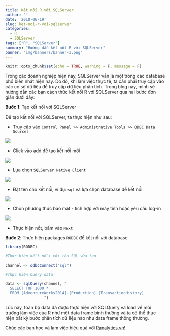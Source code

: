 ```yaml
---
title: Kết nối R với SQLServer
author: ''
date: '2018-06-19'
slug: ket-noi-r-voi-sqlserver
categories:
  - R
  - SQLServer
tags: ["R", "SQLServer"]
summary: "Hướng dẫn kết nối R với SQLServer"
banner: "img/banners/banner-3.png"
---
```

```r
knitr::opts_chunk$set(echo = TRUE, warning = F, message = F)
```

Trong các doanh nghiệp hiện nay, SQLServer vẫn là một trong các database phổ biến nhất hiện nay. Do đó, khi làm việc thực tế, ta cân phải truy cập vào các cơ sở dữ liệu để truy cập dữ liệu phân tích. Trong blog này, mình sẽ hướng dẫn các bạn cách thức kết nối R với SQLServer qua hai bước đơn giản dưới đây:

**Bước 1**: Tạo kết nối với SQLServer

Để tạo kết nối với SQLServer, ta thực hiện như sau:

- Truy cập vào `Control Panel >> Administrative Tools >> ODBC Data Sources`

![](/img/blog/1_odbc_1.png)

- Click vào add để tạo kết nối mới

![](/img/blog/1_odbc_2.png)

- Lựa chọn `SQLServer Native Client`

![](/img/blog/1_odbc_3.png)

- Đặt tên cho kết nối, ví dụ: `sql` và lựa chọn database để kết nối

![](/img/blog/1_odbc_4.png)

- Chọn phương thức bảo mật - tích hợp với máy tính hoặc yêu cầu log-in

![](/img/blog/1_odbc_5.png)

- Thực hiện nốt, bấm vào `Next`

**Bước 2**: Thực hiện packages `RODBC` để kết nối với database

```r
library(RODBC)

#Thực hiện kết nối với tên SQL vừa tạo

channel <- odbcConnect("sql")

#Thực hiện Query data 

data <- sqlQuery(channel, "
  SELECT TOP 1000 *
  FROM [AdventureWorks2014].[Production].[TransactionHistory]
                 ")
```

Lúc này, toàn bộ data đã được thực hiện với SQLQuery và load về môi trường làm việc của R như một data frame bình thường và ta có thể thực hiện bất kỳ bước phân tích dữ liệu nào như data frame thông thường.

Chúc các bạn học và làm việc hiệu quả với [Ranalytics.vn](ranalytics.vn)!

